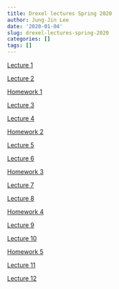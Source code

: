 ```yaml
---
title: Drexel lectures Spring 2020
author: Jung-Jin Lee
date: '2020-01-04'
slug: drexel-lectures-spring-2020
categories: []
tags: []
---
```


[Lecture 1](/Drexel_2020/Drexel_2020_Lecture_1.html)

[Lecture 2](/Drexel_2020/Drexel_2020_Lecture_2.html)

[Homework 1](/Drexel_2020/HW1.pdf)

[Lecture 3](/Drexel_2020/Drexel_2020_Lecture_3.html)

[Lecture 4](/Drexel_2020/Drexel_2020_Lecture_4.html)

[Homework 2](/Drexel_2020/HW2.pdf)

[Lecture 5](/Drexel_2020/Drexel_2020_Lecture_5.html)

[Lecture 6](/Drexel_2020/Drexel_2020_Lecture_6.html)

[Homework 3](/Drexel_2020/HW3.pdf)

[Lecture 7](/Drexel_2020/Drexel_2020_Lecture_7.html)

[Lecture 8](/Drexel_2020/Drexel_2020_Lecture_8.html)

[Homework 4](/Drexel_2020/HW4.pdf)

[Lecture 9](/Drexel_2020/Drexel_2020_Lecture_9.html)

[Lecture 10](/Drexel_2020/Drexel_2020_Lecture_10.html)

[Homework 5](/Drexel_2020/HW5.pdf)

[Lecture 11](/Drexel_2020/Drexel_2020_Lecture_11.html)

[Lecture 12](/Drexel_2020/Drexel_2020_Lecture_12.html)
